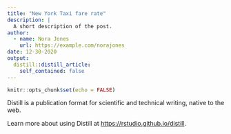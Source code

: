 ```yaml
---
title: "New York Taxi fare rate"
description: |
  A short description of the post.
author:
  - name: Nora Jones
    url: https://example.com/norajones
date: 12-30-2020
output:
  distill::distill_article:
    self_contained: false
---
```



```r
knitr::opts_chunk$set(echo = FALSE)
```

Distill is a publication format for scientific and technical writing, native to the web.

Learn more about using Distill at <https://rstudio.github.io/distill>.


